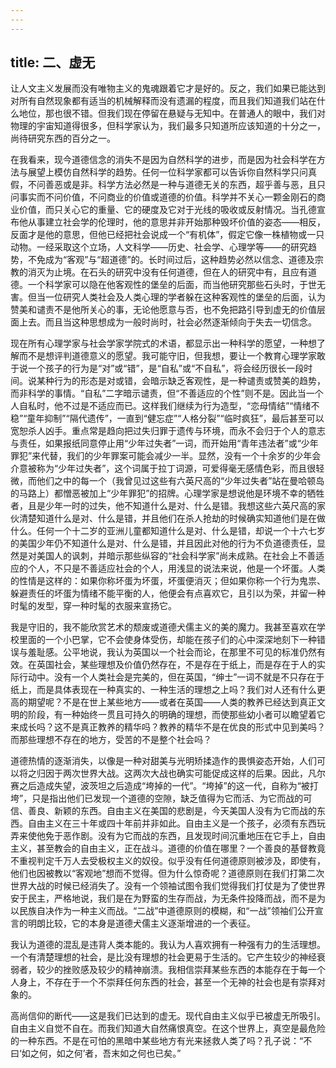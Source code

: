 ```yaml
---
---
---
```

title: 二、虚无
---




让人文主义发展而没有唯物主义的鬼魂跟着它才是好的。反之，我们如果已能达到对所有自然现象都有适当的机械解释而没有遗漏的程度，而且我们知道我们站在什么地位，那也很不错。但我们现在停留在悬疑与无知中。在普通人的眼中，我们对物理的宇宙知道得很多，但科学家认为，我们最多只知道所应该知道的十分之一，尚待研究东西的百分之一。

在我看来，现今道德信念的消失不是因为自然科学的进步，而是因为社会科学在方法与展望上模仿自然科学的趋势。任何一位科学家都可以告诉你自然科学只问真假，不问善恶或是非。科学方法必然是一种与道德无关的东西，超乎善与恶，且只问事实而不问价值，不问商业的价值或道德的价值。科学并不关心一颗金刚石的商业价值，而只关心它的重量、它的硬度及它对于光线的吸收或反射情况。当孔德宣布他从事建立社会学的伦理时，他的意思并非开始那种毁坏价值的姿态——相反，反面才是他的意思，但他已经把社会说成一个“有机体”，假定它像一株植物或一只动物。一经采取这个立场，人文科学——历史、社会学、心理学等——的研究趋势，不免成为“客观”与“超道德”的。长时间过后，这种趋势必然以信念、道德及宗教的消灭为止境。在石头的研究中没有任何道德，但在人的研究中有，且应有道德。一个科学家可以隐在他客观性的堡垒的后面，而当他研究那些石头时，于世无害。但当一位研究人类社会及人类心理的学者躲在这种客观性的堡垒的后面，认为赞美和谴责不是他所关心的事，无论他愿意与否，也不免把路引导到虚无的价值层面上去。而且当这种思想成为一般时尚时，社会必然逐渐倾向于失去一切信念。

现在所有心理学家与社会学家学院式的术语，都显示出一种科学的愿望，一种想了解而不是想评判道德意义的愿望。我可能守旧，但我想，要让一个教育心理学家敢于说一个孩子的行为是“对”或“错”，是“自私”或“不自私”，将会经历很长一段时间。说某种行为的形态是对或错，会暗示缺乏客观性，是一种谴责或赞美的趋势，而非科学的事情。“自私”二字暗示谴责，但“不善适应的个性”则不是。因此当一个人自私时，他不过是不适应而已。这样我们继续为行为造型，“恋母情结”“情绪不稳”“童年抑制”“隔代遗传”，一直到“健忘症”“人格分裂”“临时疯狂”，最后甚至可以宽恕杀人凶手。重点常是趋向把过失归罪于遗传与环境，而永不会归于个人的意志与责任，如果报纸同意停止用“少年过失者”一词，而开始用“青年违法者”或“少年罪犯”来代替，我们的少年罪案可能会减少一半。显然，没有一个十余岁的少年会介意被称为“少年过失者”，这个词属于拉丁词源，可爱得毫无感情色彩，而且很轻微，而他们之中的每一个（我曾见过这些有六英尺高的“少年过失者”站在曼哈顿岛的马路上）都憎恶被加上“少年罪犯”的招牌。心理学家是想说他是环境不幸的牺牲者，且是少年一时的过失，他不知道什么是对、什么是错。我想这些六英尺高的家伙清楚知道什么是对、什么是错，并且他们在杀人抢劫的时候确实知道他们是在做什么。任何一个十二岁的亚洲儿童都知道什么是对、什么是错，却说一个十六七岁的美国少年仍不知道什么是对、什么是错，并且因此对他的行为不负道德责任，显然是对美国人的讽刺，并暗示那些纵容的“社会科学家”尚未成熟。在社会上不善适应的个人，不只是不善适应社会的个人，用浅显的说法来说，他是一个坏蛋。人类的性情是这样的：如果你称坏蛋为坏蛋，坏蛋便消灭；但如果你称一个行为鬼祟、躲避责任的坏蛋为情绪不能平衡的人，他便会有点喜欢它，且引以为荣，并留一种时髦的发型，穿一种时髦的衣服来宣扬它。

我是守旧的，我不能欣赏艺术的颓废或道德犬儒主义的美的魔力。我甚至喜欢在学校里面的一个小巴掌，它不会使身体受伤，却能在孩子们的心中深深地刻下一种错误与羞耻感。公平地说，我认为英国以一个社会而论，在那里不可见的标准仍然有效。在英国社会，某些理想及价值仍然存在，不是存在于纸上，而是存在于人的实际行动中。没有一个人类社会是完美的，但在英国，“绅士”一词不就是不只存在于纸上，而是具体表现在一种真实的、一种生活的理想之上吗？我们对人还有什么更高的期望呢？不是在世上某些地方——或者在英国——人类的教养已经达到真正文明的阶段，有一种始终一贯且可持久的明确的理想，而使那些幼小者可以瞻望着它来成长吗？这不是真正教养的精华吗？教养的精华不是在优良的形式中见到美吗？而那些理想不存在的地方，受苦的不是整个社会吗？

道德热情的逐渐消失，以像是一种对甜美与光明矫揉造作的畏惧姿态开始，人们可以将之归因于两次世界大战。这两次大战也确实可能促成这样的后果。因此，凡尔赛之后造成失望，波茨坦之后造成“垮掉的一代”。“垮掉”的这一代，自称为“被打垮”，只是指出他们已发现一个道德的空隙，缺乏值得为它而活、为它而战的可信、善良、新颖的东西。自由主义在美国的悲剧是，今天美国人没有为它而战的东西。自由主义在三十年或四十年前并非如此。自由主义是一个孩子，必须有东西玩弄来使他免于恶作剧。没有为它而战的东西，且发现时间沉重地压在它手上，自由主义，甚至教会的自由主义，正在战斗。道德的价值在哪里？一个善良的基督教竟不重视判定千万人去受极权主义的奴役。似乎没有任何道德原则被涉及，即使有，他们也因被教以“客观地”想而不觉得。但为什么惊奇呢？道德原则在我们打第二次世界大战的时候已经消失了。没有一个领袖试图令我们觉得我们打仗是为了使世界安于民主，严格地说，我们是在为野蛮的生存而战，为无条件投降而战，而不是为以民族自决作为一种主义而战。“二战”中道德原则的模糊，和“一战”领袖们公开宣言的明朗比较，它的本身是道德犬儒主义逐渐增进的一个表征。

我认为道德的混乱是违背人类本能的。我认为人喜欢拥有一种强有力的生活理想。一个有清楚理想的社会，是比没有理想的社会更易于生活的。它产生较少的神经衰弱者，较少的挫败感及较少的精神崩溃。我相信崇拜某些东西的本能存在于每一个人身上，不存在于一个不崇拜任何东西的社会，甚至一个无神的社会也是有崇拜对象的。

高尚信仰的断代——这是我们已达到的虚无。现代自由主义似乎已被虚无所吸引。自由主义自觉不自在。而我们知道大自然痛恨真空。在这个世界上，真空是最危险的一种东西。不是在可怕的黑暗中某些地方有光来拯救人类了吗？孔子说：“不曰‘如之何，如之何’者，吾末如之何也已矣。”